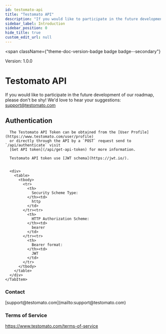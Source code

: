 ```yaml
---
id: testomato-api
title: "Testomato API"
description: "If you would like to participate in the future development of our"
sidebar_label: Introduction
sidebar_position: 0
hide_title: true
custom_edit_url: null
---
```



<span
  className={"theme-doc-version-badge badge badge--secondary"}
>
  Version: 1.0.0
</span>

<h1
  className={"openapi__heading"}
>
  Testomato API
</h1>



If you would like to participate in the future development of our
roadmap, please don't be shy! We'd love to hear your suggestions:
support@testomato.com


<div
  style={{"marginBottom":"2rem"}}
>
  <h2
    id={"authentication"}
    style={{"marginBottom":"1rem"}}
  >
    Authentication
  </h2><SchemaTabs
    className={"openapi-tabs__security-schemes"}
  >
    <TabItem
      label={"HTTP: Bearer Auth"}
      value={"ApiToken"}
    >
      
      
      The Testomato API Token can be obtained from the [User Profile](https://www.testomato.com/user/profile) 
      or directly through the API by a `POST` request send to `/api/authenticate` visit 
      [Get API token](/api/get-api-token) for more information.
      
      Testomato API token use [JWT schema](https://jwt.io/).
      
      
      <div>
        <table>
          <tbody>
            <tr>
              <th>
                Security Scheme Type:
              </th><td>
                http
              </td>
            </tr><tr>
              <th>
                HTTP Authorization Scheme:
              </th><td>
                bearer
              </td>
            </tr><tr>
              <th>
                Bearer format:
              </th><td>
                JWT
              </td>
            </tr>
          </tbody>
        </table>
      </div>
    </TabItem>
  </SchemaTabs>
</div><div
  style={{"display":"flex","flexDirection":"column","marginBottom":"var(--ifm-paragraph-margin-bottom)"}}
>
  <h3
    style={{"marginBottom":"0.25rem"}}
  >
    Contact
  </h3><span>
    [support@testomato.com](mailto:support@testomato.com)
  </span>
</div><div
  style={{"marginBottom":"var(--ifm-paragraph-margin-bottom)"}}
>
  <h3
    style={{"marginBottom":"0.25rem"}}
  >
    Terms of Service
  </h3><a
    href={"https://www.testomato.com/terms-of-service"}
  >
    https://www.testomato.com/terms-of-service
  </a>
</div>
      